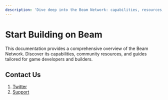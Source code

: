 ```yaml
---
description: 'Dive deep into the Beam Network: capabilities, resources, and detailed guides for game developers and builders. Start building on Beam today.'
---
```


# Start Building on Beam
 
This documentation provides a comprehensive overview of the Beam Network. Discover its capabilities, community resources, and guides tailored for game developers and builders.




<Cards num={5}>
	<ImageCard
		href="/chain/get-started"
		title="Start off with the basics"
		img="/beam-icon-get-started.png"
	/>
	<ImageCard
		href="/nodes"
		title="Learn how to become a validator"
		img="/beam-icon-node.png"
	/>
	<ImageCard
		href="/chain/builder"
		title="Start building on Beam"
		img="/beam-icon-builder.png"
	/>
	<ImageCard
		href="/chain/beam-ecosystem"
		title="Explore the Beam ecosystemBeam"
		img="/beam-icon-ecosystem.png"
	/>
	<ImageCard
		href="/chain/resources"
		title="Additional resources and tools"
		img="/beam-icon-resources.png"
	/>
</Cards>


## Contact Us

1. [Twitter](https://twitter.com/BuildOnBeam)
2. [Support](https://support.onbeam.com/hc/en-us)
